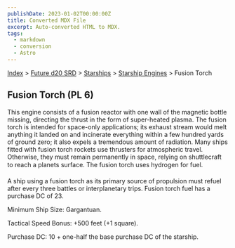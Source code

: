 ```yaml
---
publishDate: 2023-01-02T00:00:00Z
title: Converted MDX File
excerpt: Auto-converted HTML to MDX.
tags:
  - markdown
  - conversion
  - Astro
---
```






[Index](-index) > [Future d20 SRD](future-d20-srd-index) > [Starships](future-d20-srd-starships-index) > [Starship Engines](future-d20-srd-starships-starship-engines-index) > Fusion Torch




## Fusion Torch (PL 6)


This engine consists of a fusion reactor with one wall of the magnetic bottle missing, directing the thrust in the form of super-heated plasma. The fusion torch is intended for space-only applications; its exhaust stream would melt anything it landed on and incinerate everything within a few hundred yards of ground zero; it also expels a tremendous amount of radiation. Many ships fitted with fusion torch rockets use thrusters for atmospheric travel. Otherwise, they must remain permanently in space, relying on shuttlecraft to reach a planets surface. The fusion torch uses hydrogen for fuel.


A ship using a fusion torch as its primary source of propulsion must refuel after every three battles or interplanetary trips. Fusion torch fuel has a purchase DC of 23.


Minimum Ship Size: Gargantuan.


Tactical Speed Bonus: +500 feet (+1 square).


Purchase DC: 10 + one-half the base purchase DC of the starship.



